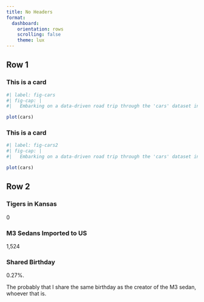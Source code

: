 ```yaml
---
title: No Headers
format: 
  dashboard:
    orientation: rows
    scrolling: false
    theme: lux
---
```


## Row 1

:::{.card}
### This is a card

```r
#| label: fig-cars
#| fig-cap: |
#|   Embarking on a data-driven road trip through the 'cars' dataset in R! 🚗📊 Buckle up as we explore the fascinating world of speed and #|   #|   stopping distances. 🏁

plot(cars)
```
:::

:::{.card}
### This is a card

```r
#| label: fig-cars2
#| fig-cap: |
#|   Embarking on a data-driven road trip through the 'cars' dataset in R! 🚗📊 Buckle up as we explore the fascinating world of speed and #|   #|   stopping distances. 🏁

plot(cars)
```
:::


## Row 2

:::{.valuebox icon="cloud-rain"}

### Tigers in Kansas 

0

:::

:::{.valuebox icon="car-front"}

### M3 Sedans Imported to US

1,524

:::

:::{.valuebox icon=calendar-date""}

### Shared Birthday

0.27%.

The probably that I share the same birthday as the creator of the M3 sedan, whoever that is.

:::